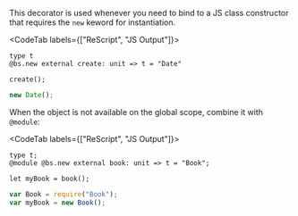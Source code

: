 This decorator is used whenever you need to bind to a JS class constructor that requires the `new` keword for instantiation.

<CodeTab labels={["ReScript", "JS Output"]}>

```res
type t
@bs.new external create: unit => t = "Date"

create();
```

```js
new Date();
```

</CodeTab>

When the object is not available on the global scope, combine it with `@module`:

<CodeTab labels={["ReScript", "JS Output"]}>

```res
type t;
@module @bs.new external book: unit => t = "Book";

let myBook = book();
```

```js
var Book = require("Book");
var myBook = new Book();
```

</CodeTab>
